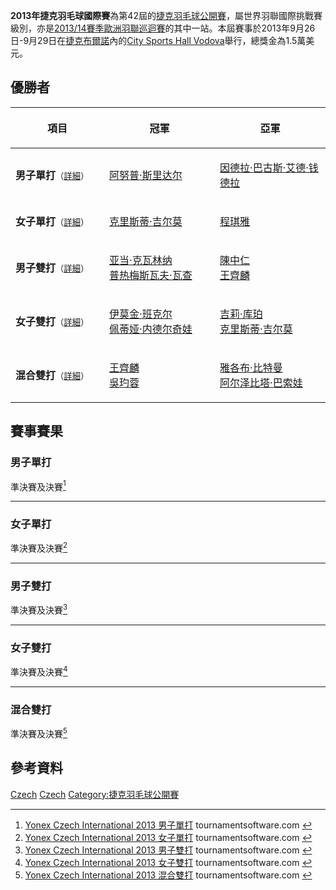 {{noteTA|G1=Badminton}}
{{infobox badminton event
|name           = 2013年捷克羽毛球國際賽
|image          = 
|size           = 
|caption        =
|dates          = 2013年9月26日－9月29日
|number_edition = 第42屆
|level          = 4A
|prize_money    = 1.5萬美元
|location       = {{CZE}}[[布爾諾|布爾諾]]
|venue          = City Sports Hall Vodova
|previous       = 2012年捷克羽毛球國際賽 
|next           = 2014年捷克羽毛球國際賽
}}
'''2013年捷克羽毛球國際賽'''為第42屆的[[捷克羽毛球公開賽|捷克羽毛球公開賽]]，屬世界羽聯國際挑戰賽級別，亦是[[2013/14賽季歐洲羽聯巡迴賽|2013/14賽季歐洲羽聯巡迴賽]]的其中一站。本屆賽事於2013年9月26日-9月29日在[[捷克|捷克]][[布爾諾|布爾諾]]內的[[City_Sports_Hall_Vodova|City Sports Hall Vodova]]舉行，總獎金為1.5萬美元。

== 優勝者 ==
{| class=wikitable style="font-size:small"
!width="200"|項目
!width="250"|冠軍
!width="250"|亞軍
|-
|'''男子單打'''<small>（[[#男子單打|詳細]]）</small>
|{{flagicon|IND}} [[阿努普·斯里达尔|阿努普·斯里达尔]]
|{{flagicon|ITA}} [[因德拉·巴古斯·艾德·钱德拉|因德拉·巴古斯·艾德·钱德拉]]
|-
|'''女子單打'''<small>（[[#女子單打|詳細]]）</small>
|{{flagicon|SCO}} [[克里斯蒂·吉尔莫|克里斯蒂·吉尔莫]]
|{{flagicon|TPE}} [[程琪雅|程琪雅]]
|-
|'''男子雙打'''<small>（[[#男子雙打|詳細]]）</small>
|{{flagicon|POL}} [[亚当·克瓦林纳|亚当·克瓦林纳]]<br/>{{flagicon|POL}} [[普热梅斯瓦夫·瓦查|普热梅斯瓦夫·瓦查]]
|{{flagicon|TPE}} [[陳中仁|陳中仁]]<br/>{{flagicon|TPE}} [[王齊麟|王齊麟]]
|-
|'''女子雙打'''<small>（[[#女子雙打|詳細]]）</small>
|{{flagicon|SCO}} [[伊莫金·班克尔|伊莫金·班克尔]]<br/>{{flagicon|BUL}} [[佩蒂娅·内德尔奇娃|佩蒂娅·内德尔奇娃]]
|{{flagicon|SCO}} [[吉莉·库珀|吉莉·库珀]]<br/>{{flagicon|SCO}} [[克里斯蒂·吉尔莫|克里斯蒂·吉尔莫]]
|-
|'''混合雙打'''<small>（[[#混合雙打|詳細]]）</small>
|{{flagicon|TPE}} [[王齊麟|王齊麟]]<br/>{{flagicon|TPE}} [[吳玓蓉|吳玓蓉]]
|{{flagicon|CZE}} [[雅各布·比特曼|雅各布·比特曼]]<br/>{{flagicon|CZE}} [[阿尔泽比塔·巴索娃|阿尔泽比塔·巴索娃]]
|}

== 賽事賽果 ==
=== 男子單打 ===
;準決賽及決賽<ref name="MS">[http://bwf.tournamentsoftware.com/sport/draw.aspx?id=57C80DB7-5ADF-4486-9DBC-16FE70D84FD9&draw=2 Yonex Czech International 2013 男子單打] tournamentsoftware.com {{en}}</ref>
{{4TeamBracket-Tennis3-v2
| team-width=200
| RD1-seed1=
| RD1-team1={{flagicon|TPE}} [[王子維|王子維]]
| RD1-score1-1=21
| RD1-score1-2=17
| RD1-score1-3=
| RD1-seed2=
| RD1-team2='''{{flagicon|ITA}} [[因德拉·巴古斯·艾德·钱德拉|因德拉·巴古斯·艾德·钱德拉]]
| RD1-score2-1='''23
| RD1-score2-2='''21
| RD1-score2-3=

| RD1-seed3=
| RD1-team3='''{{flagicon|IND}} [[阿努普·斯里达尔|阿努普·斯里达尔]]
| RD1-score3-1='''21
| RD1-score3-2=20
| RD1-score3-3='''21
| RD1-seed4=7
| RD1-team4={{flagicon|FRA}} [[卢卡斯·科维|卢卡斯·科维]]
| RD1-score4-1=17
| RD1-score4-2='''22
| RD1-score4-3=17

| RD2-seed1=
| RD2-team1={{flagicon|ITA}} [[因德拉·巴古斯·艾德·钱德拉|因德拉·巴古斯·艾德·钱德拉]]
| RD2-score1-1=11
| RD2-score1-2=16
| RD2-score1-3=
| RD2-seed2=
| RD2-team2='''{{flagicon|IND}} [[阿努普·斯里达尔|阿努普·斯里达尔]]
| RD2-score2-1='''21
| RD2-score2-2='''21
| RD2-score2-3=
}}
----

=== 女子單打 ===
;準決賽及決賽<ref name="WS">[http://bwf.tournamentsoftware.com/sport/draw.aspx?id=57C80DB7-5ADF-4486-9DBC-16FE70D84FD9&draw=4 Yonex Czech International 2013 女子單打] tournamentsoftware.com {{en}}</ref>
{{4TeamBracket-Tennis3-v2
| team-width=200
| RD1-seed1=7
| RD1-team1={{flagicon|UKR}} [[玛丽亚·乌利蒂娜|玛丽亚·乌利蒂娜]]
| RD1-score1-1=8
| RD1-score1-2='''21
| RD1-score1-3=7
| RD1-seed2=3
| RD1-team2='''{{flagicon|SCO}} [[克里斯蒂·吉尔莫|克里斯蒂·吉尔莫]]
| RD1-score2-1='''21
| RD1-score2-2=17
| RD1-score2-3='''21

| RD1-seed3=
| RD1-team3='''{{flagicon|TPE}} [[程琪雅|程琪雅]]
| RD1-score3-1='''21
| RD1-score3-2=17
| RD1-score3-3='''21
| RD1-seed4=PFQ
| RD1-team4={{flagicon|TPE}} [[李佳馨|李佳馨]]
| RD1-score4-1=12
| RD1-score4-2='''21
| RD1-score4-3=18

| RD2-seed1=3
| RD2-team1='''{{flagicon|SCO}} [[克里斯蒂·吉尔莫|克里斯蒂·吉尔莫]]
| RD2-score1-1='''21
| RD2-score1-2='''21
| RD2-score1-3=
| RD2-seed2=
| RD2-team2={{flagicon|TPE}} [[程琪雅|程琪雅]]
| RD2-score2-1=18
| RD2-score2-2=10
| RD2-score2-3=
}}
----

=== 男子雙打 ===
;準決賽及決賽<ref name="MD">[http://bwf.tournamentsoftware.com/sport/draw.aspx?id=57C80DB7-5ADF-4486-9DBC-16FE70D84FD9&draw=6 Yonex Czech International 2013 男子雙打] tournamentsoftware.com {{en}}</ref>
{{4TeamBracket-Tennis3-v2
| team-width=200
| RD1-seed1=Q
| RD1-team1={{flagicon|TPE}} [[黃柏睿|黃柏睿]]<br/> {{flagicon|TPE}} [[盧敬堯|盧敬堯]]
| RD1-score1-1='''21
| RD1-score1-2=17
| RD1-score1-3=11
| RD1-seed2=Q
| RD1-team2='''{{flagicon|TPE}} [[陳中仁|陳中仁]]<br/> {{flagicon|TPE}} [[王齊麟|王齊麟]]
| RD1-score2-1=19
| RD1-score2-2='''21
| RD1-score2-3='''21

| RD1-seed3=
| RD1-team3={{flagicon|FRA}} [[巴蒂斯特·卡雷姆|巴蒂斯特·卡雷姆]]<br/> {{flagicon|FRA}} [[罗南·拉巴尔|罗南·拉巴尔]]
| RD1-score3-1=13
| RD1-score3-2=10
| RD1-score3-3=
| RD1-seed4=2
| RD1-team4='''{{flagicon|POL}} [[亚当·克瓦林纳|亚当·克瓦林纳]]<br/> {{flagicon|POL}} [[普热梅斯瓦夫·瓦查|普热梅斯瓦夫·瓦查]]
| RD1-score4-1='''21
| RD1-score4-2='''21
| RD1-score4-3=

| RD2-seed1=Q
| RD2-team1={{flagicon|TPE}} [[陳中仁|陳中仁]]<br/> {{flagicon|TPE}} [[王齊麟|王齊麟]]
| RD2-score1-1='''22
| RD2-score1-2=20
| RD2-score1-3=12
| RD2-seed2=2
| RD2-team2='''{{flagicon|POL}} [[亚当·克瓦林纳|亚当·克瓦林纳]]<br/> {{flagicon|POL}} [[普热梅斯瓦夫·瓦查|普热梅斯瓦夫·瓦查]]
| RD2-score2-1=20
| RD2-score2-2='''22
| RD2-score2-3='''21
}}
----

=== 女子雙打 ===
;準決賽及決賽<ref name="WD">[http://bwf.tournamentsoftware.com/sport/draw.aspx?id=57C80DB7-5ADF-4486-9DBC-16FE70D84FD9&draw=7 Yonex Czech International 2013 女子雙打] tournamentsoftware.com {{en}}</ref>
{{4TeamBracket-Tennis3-v2
| team-width=200
| RD1-seed1=1
| RD1-team1='''{{flagicon|SCO}} [[吉莉·库珀|吉莉·库珀]]<br/> {{flagicon|SCO}} [[克里斯蒂·吉尔莫|克里斯蒂·吉尔莫]]
| RD1-score1-1=17
| RD1-score1-2='''21
| RD1-score1-3='''21
| RD1-seed2=
| RD1-team2={{flagicon|ENG}} [[苏菲·布朗|苏菲·布朗]]<br/> {{flagicon|ENG}} [[艾莉莎·林姆|艾莉莎·林姆]]
| RD1-score2-1='''21
| RD1-score2-2=15
| RD1-score2-3=19

| RD1-seed3=3
| RD1-team3='''{{flagicon|SCO}} [[伊莫金·班克尔|伊莫金·班克尔]]<br/> {{flagicon|BUL}} [[佩蒂娅·内德尔奇娃|佩蒂娅·内德尔奇娃]]
| RD1-score3-1='''21
| RD1-score3-2='''21
| RD1-score3-3=
| RD1-seed4=
| RD1-team4={{flagicon|FRA}} [[玛丽·巴托梅内|玛丽·巴托梅内]]<br/> {{flagicon|FRA}} [[安妮·特兰|安妮·特兰]]
| RD1-score4-1=10
| RD1-score4-2=11
| RD1-score4-3=

| RD2-seed1=1
| RD2-team1={{flagicon|SCO}} [[吉莉·库珀|吉莉·库珀]]<br/> {{flagicon|SCO}} [[克里斯蒂·吉尔莫|克里斯蒂·吉尔莫]]
| RD2-score1-1=6
| RD2-score1-2=14
| RD2-score1-3=
| RD2-seed2=3
| RD2-team2='''{{flagicon|SCO}} [[伊莫金·班克尔|伊莫金·班克尔]]<br/> {{flagicon|BUL}} [[佩蒂娅·内德尔奇娃|佩蒂娅·内德尔奇娃]]
| RD2-score2-1='''21
| RD2-score2-2='''21
| RD2-score2-3=
}}
----

=== 混合雙打 ===
;準決賽及決賽<ref name="XD">[http://bwf.tournamentsoftware.com/sport/draw.aspx?id=57C80DB7-5ADF-4486-9DBC-16FE70D84FD9&draw=9 Yonex Czech International 2013 混合雙打] tournamentsoftware.com {{en}}</ref>
{{4TeamBracket-Tennis3-v2
| team-width=200
| RD1-seed1=1
| RD1-team1='''{{flagicon|CZE}} [[雅各布·比特曼|雅各布·比特曼]]<br/> {{flagicon|CZE}} [[阿尔泽比塔·巴索娃|阿尔泽比塔·巴索娃]]
| RD1-score1-1=17
| RD1-score1-2='''21
| RD1-score1-3='''21
| RD1-seed2=
| RD1-team2={{flagicon|TPE}} [[陳中仁|陳中仁]]<br/> {{flagicon|TPE}} [[程琪雅|程琪雅]]
| RD1-score2-1='''21
| RD1-score2-2=19
| RD1-score2-3=15

| RD1-seed3=
| RD1-team3={{flagicon|FRA}} [[巴蒂斯特·卡雷姆|巴蒂斯特·卡雷姆]]<br/> {{flagicon|FRA}} [[安妮·特兰|安妮·特兰]]
| RD1-score3-1=17
| RD1-score3-2='''21
| RD1-score3-3=14
| RD1-seed4=
| RD1-team4='''{{flagicon|TPE}} [[王齊麟|王齊麟]]<br/> {{flagicon|TPE}} [[吳玓蓉|吳玓蓉]]
| RD1-score4-1='''21
| RD1-score4-2=17
| RD1-score4-3='''21

| RD2-seed1=1
| RD2-team1={{flagicon|CZE}} [[雅各布·比特曼|雅各布·比特曼]]<br/> {{flagicon|CZE}} [[阿尔泽比塔·巴索娃|阿尔泽比塔·巴索娃]]
| RD2-score1-1=19
| RD2-score1-2=13
| RD2-score1-3=
| RD2-seed2=
| RD2-team2='''{{flagicon|TPE}} [[王齊麟|王齊麟]]<br/> {{flagicon|TPE}} [[吳玓蓉|吳玓蓉]]
| RD2-score2-1='''21
| RD2-score2-2='''21
| RD2-score2-3=
}}

== 參考資料 ==
{{Reflist}}

[[Category:2013年世界羽聯國際挑戰賽|Czech]]
[[Category:2013/14賽季歐洲羽聯巡迴賽|Czech]]
[[Category:捷克羽毛球公開賽|Category:捷克羽毛球公開賽]]